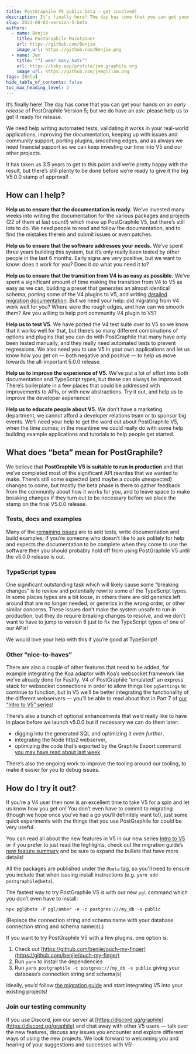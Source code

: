 ```yaml
---
title: PostGraphile V5 public beta — get involved!
description: It’s finally here! The day has come that you can get your hands on an early release of PostGraphile Version 5!
slug: 2023-08-03-version-5-beta
authors:
  - name: Benjie
    title: PostGraphile Maintainer
    url: https://github.com/Benjie
    image_url: https://github.com/Benjie.png
  - name: Jem
    title: "“I wear many hats”"
    url: https://bsky.app/profile/jem.graphile.org
    image_url: https://github.com/jemgillam.png
tags: [Beta]
hide_table_of_contents: false
toc_max_heading_level: 2
---
```



<div className={styles.intro}>

It’s finally here! The day has come that you can get your hands on an _early release_ of PostGraphile Version 5; but we do have an ask: please help us to get it ready for release.

</div>

We need help writing automated tests, validating it works in your real-world applications, improving the documentation, keeping up with issues and community support, porting plugins, smoothing edges, and as always we need financial support so we can keep investing our time into V5 and our other projects.

It has taken us 3.5 years to get to this point and we’re pretty happy with the result, but there’s still plenty to be done before we’re ready to give it the big V5.0.0 stamp of approval!

## How can I help?

**Help us to ensure that the documentation is ready.** We’ve invested many weeks into writing the documentation for the various packages and projects (22 of them at last count!) which make up PostGraphile V5, but there’s still lots to do. We need people to read and follow the documentation, and to find the mistakes therein and submit issues or even patches.

**Help us to ensure that the software addresses your needs.** We’ve spent three years building this system, but it’s only really been tested by other people in the last 6 months. Early signs are very positive, but we want to know: does it work for you? Does it do what you need it to?

**Help us to ensure that the transition from V4 is as easy as possible.** We’ve spent a significant amount of time making the transition from V4 to V5 as easy as we can, building a preset that generates an almost identical schema, porting some of the V4 plugins to V5, and writing [detailed migration documentation](https://postgraphile.org/postgraphile/5/migrating-from-v4/). But we need your help: did migrating from V4 work well for you? Where were the rough edges, and how can we smooth them? Are you willing to help port community V4 plugin to V5?

**Help us to test V5.** We have ported the V4 test suite over to V5 so we know that it works well for that, but there’s so many different combinations of options and plugins that you can do with PostGraphile that many have only been tested manually, and they really need automated tests to prevent regressions. We also need you to use V5 in your own applications and let us know how you get on — both negative and positive — to help us move towards the all-important 5.0.0 release.

**Help us to improve the experience of V5.** We’ve put a lot of effort into both documentation and TypeScript types, but these can always be improved. There’s boilerplate in a few places that could be addressed with improvements to APIs, or with new abstractions. Try it out, and help us to improve the developer experience!

**Help us to educate people about V5.** We don’t have a marketing department, we cannot afford a developer relations team or to sponsor big events. We’ll need your help to get the word out about PostGraphile V5, when the time comes; in the meantime we could really do with some help building example applications and tutorials to help people get started.

<!-- truncate-->

## What does “beta” mean for PostGraphile?

We believe that **PostGraphile V5 is suitable to run in production** and that we’ve completed most of the significant API rewrites that we wanted to make. There’s still some expected (and maybe a couple unexpected) changes to come, but mostly the beta phase is there to gather feedback from the community about how it works for you, and to leave space to make breaking changes if they turn out to be necessary before we place the stamp on the final V5.0.0 release.

### Tests, docs and examples

Many of the [remaining issues](https://github.com/benjie/crystal/milestone/3) are to add tests, write documentation and build examples; if you’re someone who doesn’t like to ask politely for help and expects the documentation to be complete when they come to use the software then you should probably hold off from using PostGraphile V5 until the v5.0.0 release is out.

### TypeScript types

One significant outstanding task which will likely cause some “breaking changes” is to review and potentially rewrite some of the TypeScript types. In some places types are a bit loose, in others there are old generics left around that are no longer needed, or generics in the wrong order, or other similar concerns. These issues don’t make the system unsafe to run in production, but they do require breaking changes to resolve, and we don’t want to have to jump to version 6 just to fix the TypeScript types of one of our APIs!

We would love your help with this if you’re good at TypeScript!

### Other “nice-to-haves”

There are also a couple of other features that need to be added, for example integrating the Koa adaptor with Koa’s websocket framework like we've already done for Fastify. V4 of PostGraphile “emulated” an express stack for websocket connections in order to allow things like `pgSettings` to continue to function, but in V5 we’ll be better integrating the functionality of the different webservers — you’ll be able to read about that in Part 7 of [our “Intro to V5” series](https://dev.to/benjie/series/23459)!

There’s also a bunch of optional enhancements that we’d really like to have in place before we launch v5.0.0 but if necessary we can do them later:

- digging into the generated SQL and optimizing it _even further_,
- integrating the Node http2 webserver,
- optimizing the code that’s exported by the Graphile Export command [you may have read about last week](https://dev.to/graphile/intro-to-postgraphile-v5-part-6-excellent-executable-exports-1150).

There’s also the ongoing work to improve the tooling around our tooling, to make it easier for you to debug issues.

## How do I try it out?

If you’re a V4 user then now is an excellent time to take V5 for a spin and let us know how you get on! You don’t even have to commit to migrating (though we hope once you’ve had a go you’ll definitely want to!), just some quick experiments with the things that you use PostGraphile for could be very useful.

You can read all about the new features in V5 in our new series [Intro to V5](https://dev.to/graphile/intro-to-postgraphile-v5-part-1-replacing-the-foundations-3lh0) or if you prefer to just read the highlights, check out the migration guide’s [new feature summary](https://postgraphile.org/postgraphile/5/migrating-from-v4/v5-new-feature-summary) and be sure to expand the bullets that have more details!

All the packages are published under the `@beta` tag, so you'll need to ensure you include that when issuing install instructions (e.g. `yarn add postgraphile@beta`).

The fastest way to try PostGraphile V5 is with our new `pgl` command which you don’t even have to install:

```
npx pgl@beta -P pgl/amber -e -c postgres:///my_db -s public
```

(Replace the connection string and schema name with your database connection string and schema name(s).)

If you want to try PostGraphile V5 with a few plugins, one option is:

1. Check out [https://github.com/benjie/ouch-my-finger](https://github.com/benjie/ouch-my-finger)
2. Run `yarn` to install the dependencies
3. Run `yarn postgraphile -c postgres:///my_db -s public` giving your database’s connection string and schema(s)

Ideally, you’d follow [the migration guide](https://postgraphile.org/postgraphile/5/migrating-from-v4/) and start integrating V5 into your existing projects!

### Join our testing community

If you use Discord, join our server at [https://discord.gg/graphile](https://discord.gg/graphile) and chat away with other V5 users — talk over the new features, discuss any issues you encounter and explore different ways of using the new projects. We look forward to welcoming you and hearing of your suggestions and successes with V5!
